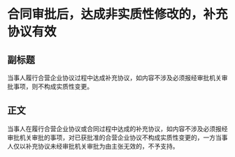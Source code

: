 # 合同审批后，达成非实质性修改的，补充协议有效
## 副标题
当事人履行合营企业协议过程中达成补充协议，如内容不涉及必须报经审批机关审批事项，则不构成实质性变更。
## 正文
当事人在履行合营企业协议或合同过程中达成的补充协议，如内容不涉及必须报经审批机关审批的事项，对已获批准的合营企业协议不构成实质性变更的，一方当事人仅以补充协议未经审批机关审批为由主张无效的，不予支持。